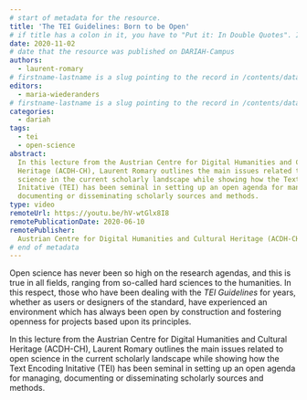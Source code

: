 ```yaml
---
# start of metadata for the resource.
title: 'The TEI Guidelines: Born to be Open'
# if title has a colon in it, you have to "Put it: In Double Quotes". If it also includes a quote, "You Can:'nest them'"
date: 2020-11-02
# date that the resource was published on DARIAH-Campus
authors:
  - laurent-romary
# firstname-lastname is a slug pointing to the record in /contents/data/person.yaml
editors:
  - maria-wiederanders
# firstname-lastname is a slug pointing to the record in /contents/data/person.yaml. Editors are optional.
categories:
  - dariah
tags:
  - tei
  - open-science
abstract:
  In this lecture from the Austrian Centre for Digital Humanities and Cultural
  Heritage (ACDH-CH), Laurent Romary outlines the main issues related to open
  science in the current scholarly landscape while showing how the Text Encoding
  Initative (TEI) has been seminal in setting up an open agenda for managing,
  documenting or disseminating scholarly sources and methods.
type: video
remoteUrl: https://youtu.be/hV-wtGlx8I8
remotePublicationDate: 2020-06-10
remotePublisher:
  Austrian Centre for Digital Humanities and Cultural Heritage (ACDH-CH)
# end of metadata
---
```


Open science has never been so high on the research agendas, and this is true in
all fields, ranging from so-called hard sciences to the humanities. In this
respect, those who have been dealing with the _TEI Guidelines_ for years,
whether as users or designers of the standard, have experienced an environment
which has always been open by construction and fostering openness for projects
based upon its principles.

In this lecture from the Austrian Centre for Digital Humanities and Cultural
Heritage (ACDH-CH), Laurent Romary outlines the main issues related to open
science in the current scholarly landscape while showing how the Text Encoding
Initative (TEI) has been seminal in setting up an open agenda for managing,
documenting or disseminating scholarly sources and methods.

<VideoCard
  title="Click to view"
  subtitle="ACDH-CH Lecture 6.1 – Laurent Romary – The TEI Guidelines: Born to Be Open"
  id="hV-wtGlx8I8"
  image="images/acdh-ch-laurent-tei.png"
/>
